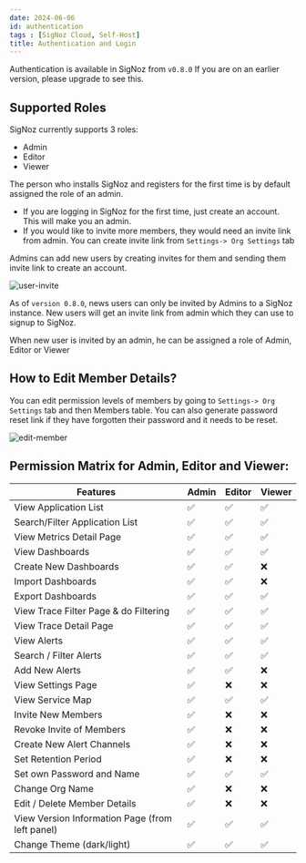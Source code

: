 ```yaml
---
date: 2024-06-06
id: authentication
tags : [SigNoz Cloud, Self-Host]
title: Authentication and Login
---
```


Authentication is available in SigNoz from `v0.8.0` If you are on an earlier version, please upgrade to see this.

## Supported Roles
SigNoz currently supports 3 roles:
- Admin
- Editor
- Viewer

The person who installs SigNoz and registers for the first time is by default assigned the role of an admin.

- If you are logging in SigNoz for the first time, just create an account. This will make you an admin.
- If you would like to invite more members, they would need an invite link from admin. You can create invite link from `Settings-> Org Settings` tab

Admins can add new users by creating invites for them and sending them invite link to create an account.

![user-invite](/img/docs/user-invite.webp)


<Admonition>

As of `version 0.8.0`, news users can only be invited by Admins to a SigNoz instance. New users will get an invite link from admin which they can use to signup to SigNoz.

When new user is invited by an admin, he can be assigned a role of Admin, Editor or Viewer 

</Admonition>

## How to Edit Member Details?

You can edit permission levels of members by going to `Settings-> Org Settings` tab and then Members table. 
You can also generate password reset link if they have forgotten their password and it needs to be reset.

![edit-member](/img/docs/edit-member.webp)


## Permission Matrix for Admin, Editor and Viewer:

| Features                                        | Admin | Editor | Viewer |
| ----------------------------------------------- | ----- | ------ | ------ |
| View Application List                           | ✅    | ✅     | ✅     |
| Search/Filter Application List                  | ✅    | ✅     | ✅     |
| View Metrics Detail Page                        | ✅    | ✅     | ✅     |
| View Dashboards                                 | ✅    | ✅     | ✅     |
| Create New Dashboards                           | ✅    | ✅     | ❌     |
| Import Dashboards                               | ✅    | ✅     | ❌     |
| Export Dashboards                               | ✅    | ✅     | ✅     |
| View Trace Filter Page & do Filtering           | ✅    | ✅     | ✅     |
| View Trace Detail Page                          | ✅    | ✅     | ✅     |
| View Alerts                                     | ✅    | ✅     | ✅     |
| Search / Filter Alerts                          | ✅    | ✅     | ✅     |
| Add New Alerts                                  | ✅    | ✅     | ❌     |
| View Settings Page                              | ✅    | ❌     | ❌     |
| View Service Map                                | ✅    | ✅     | ✅     |
| Invite New Members                              | ✅    | ❌     | ❌     |
| Revoke Invite of Members                        | ✅    | ❌     | ❌     |
| Create New Alert Channels                       | ✅    | ❌     | ❌     |
| Set Retention Period                            | ✅    | ❌     | ❌     |
| Set own Password and Name                       | ✅    | ✅     | ✅     |
| Change Org Name                                 | ✅    | ❌     | ❌     |
| Edit / Delete Member Details                    | ✅    | ❌     | ❌     |
| View Version Information Page (from left panel) | ✅    | ✅     | ✅     |
| Change Theme (dark/light)                       | ✅    | ✅     | ✅     |

